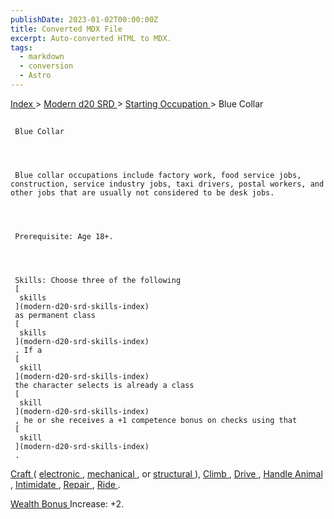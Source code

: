 ```yaml
---
publishDate: 2023-01-02T00:00:00Z
title: Converted MDX File
excerpt: Auto-converted HTML to MDX.
tags:
  - markdown
  - conversion
  - Astro
---
```


[
Index
](-index) >
[
Modern d20 SRD
](modern-d20-srd-index) >
[
Starting Occupation
](modern-d20-srd-starting-occupation-index) > Blue Collar

##

     Blue Collar




     Blue collar occupations include factory work, food service jobs, construction, service industry jobs, taxi drivers, postal workers, and other jobs that are usually not considered to be desk jobs.




     Prerequisite: Age 18+.




     Skills: Choose three of the following
     [
      skills
     ](modern-d20-srd-skills-index)
     as permanent class
     [
      skills
     ](modern-d20-srd-skills-index)
     . If a
     [
      skill
     ](modern-d20-srd-skills-index)
     the character selects is already a class
     [
      skill
     ](modern-d20-srd-skills-index)
     , he or she receives a +1 competence bonus on checks using that
     [
      skill
     ](modern-d20-srd-skills-index)
     .

[
Craft
](modern-d20-srd-skills-craft)
(
[
electronic
](modern-d20-srd-skills-craft-electronic)
,
[
mechanical
](modern-d20-srd-skills-craft-mechanical)
, or
[
structural
](modern-d20-srd-skills-craft-structural)
),
[
Climb
](modern-d20-srd-skills-climb)
,
[
Drive
](modern-d20-srd-skills-drive)
,
[
Handle
Animal
](modern-d20-srd-skills-handle-animal)
,
[
Intimidate
](modern-d20-srd-skills-intimidate)
,
[
Repair
](modern-d20-srd-skills-repair)
,
[
Ride
](modern-d20-srd-skills-sense-motive)
.

[
Wealth Bonus
](modern-d20-srd-wealth-wealth-bonus)
Increase: +2.
